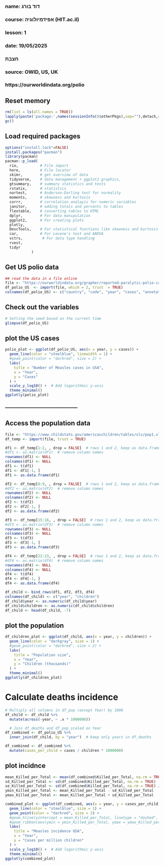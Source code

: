 ###
### name: דוד בורג
### course: אפידמיולוגיה (HIT.ac.il)
### lesson: 1
### date: 19/05/2025
###
###  חצבת
###
### source: OWID, US, UK
###         https://ourworldindata.org/polio


## Reset memory
```{r setup-packages, include false}
rm(list = ls(all.names = TRUE))
lapply(paste('package:',names(sessionInfo()$otherPkgs),sep=""),detach,character.only=TRUE,unload=TRUE,force=TRUE)
gc()
```

## Load required packages
```{r load-packages, include false}
options("install.lock"=FALSE)
install.packages("pacman")
library(pacman)
pacman::p_load(
  rio,          # File import
  here,         # File locator
  skimr,        # get overview of data
  tidyverse,    # data management + ggplot2 graphics, 
  gtsummary,    # summary statistics and tests
  rstatix,      # statistics
  nortest,      # Anderson-Darling test for normality
  moments,      # skewness and kurtosis
  corrr,        # correlation analayis for numeric variables
  janitor,      # adding totals and percents to tables
  flextable,    # converting tables to HTML
  dplyr,        # For data manipulation
  ggplot2,      # For creating plots
  plotly,
  DescTools,    # For statistical functions like skewness and kurtosis
  car,          # For Levene's test and ANOVA
  vctrs,         # For data type handling
  rvest,
  tidyr
            )
```

## Get US polio data
```{r read-data, echo=FALSE}
## read the data in a file online
file <- "https://ourworldindata.org/grapher/reported-paralytic-polio-cases-and-deaths-in-the-united-states-since-1910.csv?v=1&csvType=full&useColumnShortNames=true"
df_polio_US  <- import(file, which = 2, trust  = TRUE)
colnames(df_polio_US) <- c("country", "code", "year", "cases", "annotations")
```

## Check out the variables
```{r load data, include false}
# Setting the seed based on the current time
glimpse(df_polio_US)
```

## plot the US cases
```{r deaths, include false}
polio_plot <- ggplot(df_polio_US, aes(x = year, y = cases)) +
  geom_line(color = "steelblue", linewidth = 1) +
  #geom_point(color = "darkred", size = 2) +
  labs(
    title = "Number of Measles cases in USA",
    x = "Year",
    y = "Cases"
  ) +
  scale_y_log10() +  # Add logarithmic y-axis
  theme_minimal()
ggplotly(polio_plot)
```


### --------------------------------------------



## Access the population data
```{r read-data, echo=FALSE}
file <- "https://www.childstats.gov/americaschildren/tables/xls/pop1.xlsx"
df_temp <- import(file, trust = TRUE)

df1 <- df_temp[1:2, , drop = FALSE]  # rows 1 and 2, keep as data.frame
#df1 <- as.matrix(df1)  # remove column names
rownames(df1) <- NULL
colnames(df1) <- NULL
df1 <- t(df1)
df1 <- df1[-1, ]
df1 <- as.data.frame(df1)

df2 <- df_temp[8:9, , drop = FALSE]  # rows 1 and 2, keep as data.frame
#df2 <- as.matrix(df2)  # remove column names
rownames(df2) <- NULL
colnames(df2) <- NULL
df2 <- t(df2)
df2 <- df2[-1, ]
df2 <- as.data.frame(df2)

df3 <- df_temp[15:16, , drop = FALSE]  # rows 1 and 2, keep as data.frame
#df3 <- as.matrix(df3)  # remove column names
rownames(df3) <- NULL
colnames(df3) <- NULL
df3 <- t(df3)
df3 <- df3[-1, ]
df3 <- as.data.frame(df3)

df4 <- df_temp[22:23, , drop = FALSE]  # rows 1 and 2, keep as data.frame
#df4 <- as.matrix(df4)  # remove column names
rownames(df4) <- NULL
colnames(df4) <- NULL
df4 <- t(df4)
df4 <- df4[-1, ]
df4 <- as.data.frame(df4)

df_child <- bind_rows(df1, df2, df3, df4)
colnames(df_child) <- c("year", "children")
df_child$year <- as.numeric(df_child$year)
df_child$children <- as.numeric(df_child$children)
df_child <- head(df_child, -7)
```

## plot the population
```{r deaths, include false}
df_children_plot <- ggplot(df_child, aes(x = year, y = children)) +
  geom_line(color = "darkgray", size = 1) +
  #geom_point(color = "darkred", size = 2) +
  labs(
    title = "Population size",
    x = "Year",
    y = "Children (thousands)"
  ) +
  theme_minimal()
ggplotly(df_children_plot)
```


# Calculate deaths incidence
```{r incidence, include false}
# Multiply all columns in df_pop (except Year) by 1000
df_child <- df_child %>%
  mutate(across(-year, ~ .x * 1000000))

  # Join df_deaths and df_pop_scaled on Year
df_combined <- df_polio_US %>%
  inner_join(df_child, by = "year")  # keep only years in df_deaths

df_combined <- df_combined %>%
  mutate(cases_per_child = cases / children * 1000000)
```

## plot incidnce
```{r mean-deaths, include false}
mean_Killed_per_Total <- mean(df_combined$Killed_per_Total, na.rm = TRUE) 
sd_Killed_per_Total <- sd(df_combined$Killed_per_Total, na.rm = TRUE)
se_Killed_per_Total <- sd(df_combined$Killed_per_Total, na.rm = TRUE) / sqrt(sum(!is.na(df_combined$Killed_per_Total)))
ymin_Killed_per_Total <- mean_Killed_per_Total - sd_Killed_per_Total
ymax_Killed_per_Total <- mean_Killed_per_Total + sd_Killed_per_Total

combined_plot <- ggplot(df_combined, aes(x = year, y = cases_per_child)) +
  geom_line(color = "steelblue", size = 1) +
  geom_point(color = "darkred", size = 2) +
  #geom_hline(yintercept = mean_Killed_per_Total, linetype = "dashed", color = "darkgreen") +
  #geom_ribbon(aes(ymin = ymin_Killed_per_Total, ymax = ymax_Killed_per_Total), fill = "darkgreen", alpha = 0.2) +
  labs(
    title = "Measles incidence USA",
    x = "Year",
    y = "Cases per million children"
  ) +
  scale_y_log10() +  # Add logarithmic y-axis
  theme_minimal()
ggplotly(combined_plot)
```
